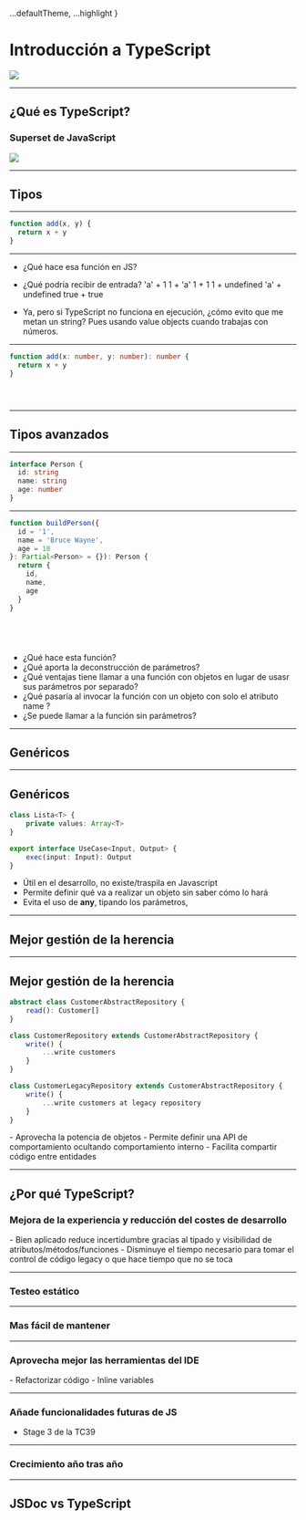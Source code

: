 

  ...defaultTheme,
  ...highlight
}

# Introducción a TypeScript

<img src={tsLogo}/>

<Logo/>

---

## ¿Qué es TypeScript?

<Appear>

### Superset de JavaScript

<img src={superset}/>

</Appear>

<Logo/>

---

## Tipos

<Logo/>

---

<CodeSurfer>

```js title="Declaración en JavaScript"
function add(x, y) {
  return x + y
}
```

</CodeSurfer>

<Logo/>

---

<JavaScriptRepl
  title="Sumar en JavaScript"
/>

<Notes>

  - ¿Qué hace esa función en JS?

  - ¿Qué podría recibir de entrada?
  'a' + 1
  1 + 'a'
  1 + 1
  1 + undefined
  'a' + undefined
  true + true

  - Ya, pero si TypeScript no funciona en ejecución, ¿cómo evito que me metan un string? Pues usando value objects cuando trabajas con números.

</Notes>

<Logo/>

---

<CodeSurfer>

```typescript title="Tipos"
function add(x: number, y: number): number {
  return x + y
}
```

```diff title="Tipos" 1[1:14,25:25,34:34,44],2:3
```
```diff title="Tipos" 1[15:24,26:33,35:43]
```
```diff title="Tipos" 1[35:43]
```

</CodeSurfer>

<Logo/>

---

## Tipos avanzados


<Logo/>

---

<CodeSurfer>

```typescript title="Tipos avanzados"
interface Person {
  id: string
  name: string
  age: number
}
```

</CodeSurfer>

<Logo/>

---

<CodeSurfer>

```typescript title="Tipos avanzados"
function buildPerson({
  id = '1',
  name = 'Bruce Wayne',
  age = 18
}: Partial<Person> = {}): Person {
  return {
    id,
    name,
    age
  }
}
```

```diff title="Tipos avanzados" 2:5
```
```diff title="Tipos avanzados" 2:5[1:19]
```
```diff title="Tipos avanzados" 5[19:23]
```
```diff title="Tipos avanzados" 5[25:32]
```

</CodeSurfer>

<Notes>

  - ¿Qué hace esta función?
  - ¿Qué aporta la deconstrucción de parámetros?
  - ¿Qué ventajas tiene llamar a una función con objetos en lugar de usasr sus parámetros por separado?
  - ¿Qué pasaría al invocar la función con un objeto con solo el atributo name ?
  - ¿Se puede llamar a la función sin parámetros?

</Notes>

<Logo/>

---

## Genéricos


<Logo/>

---

## Genéricos

<CodeSurfer>

```typescript
class Lista<T> {
    private values: Array<T>
}

export interface UseCase<Input, Output> {
    exec(input: Input): Output
}
```

</CodeSurfer>

<Notes>

  - Útil en el desarrollo, no existe/traspila en Javascript
  - Permite definir qué va a realizar un objeto sin saber cómo lo hará
  - Evita el uso de **any**, tipando los parámetros,

</Notes>

<Logo/>

---

## Mejor gestión de la herencia

<Logo/>

---

## Mejor gestión de la herencia

<CodeSurfer>

```typescript
abstract class CustomerAbstractRepository {
    read(): Customer[]
}
```

```typescript
class CustomerRepository extends CustomerAbstractRepository {
    write() {
        ...write customers
    }
}

class CustomerLegacyRepository extends CustomerAbstractRepository {
    write() {
        ...write customers at legacy repository
    }
}
```

</CodeSurfer>

<Notes>
  - Aprovecha la potencia de objetos
  - Permite definir una API de comportamiento ocultando comportamiento interno
  - Facilita compartir código entre entidades
</Notes>

<Logo/>

---


## ¿Por qué TypeScript?

### Mejora de la experiencia y reducción del costes de desarrollo

<Notes>
    - Bien aplicado reduce incertidumbre gracias al tipado y visibilidad de atributos/métodos/funciones
    - Disminuye el tiempo necesario para tomar el control de código legacy o que hace tiempo que no se toca

</Notes>

<Logo/>

---

### Testeo estático


<Notes>

</Notes>

<Logo/>

---

### Mas fácil de mantener

<Logo/>

---

### Aprovecha mejor las herramientas del IDE

<Notes>
    - Refactorizar código
    - Inline variables
</Notes>

<Logo/>

---

### Añade funcionalidades futuras de JS

- Stage 3 de la TC39

<Logo/>

---

### Crecimiento año tras año

<Logo/>

---

## JSDoc vs TypeScript

<Logo/>
